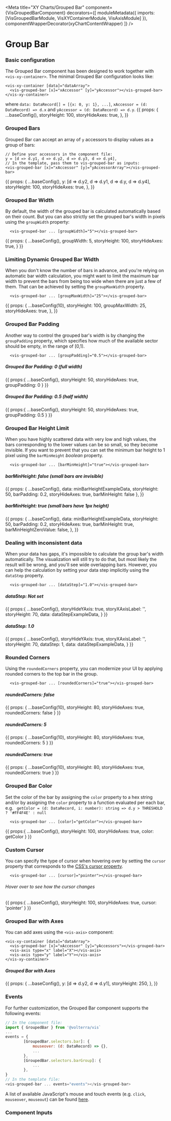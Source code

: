 


<Meta
  title="XY Charts/Grouped Bar"
  component={VisGroupedBarComponent}
  decorators={[
    moduleMetadata({ imports: [VisGroupedBarModule, VisXYContainerModule, VisAxisModule] }),
    componentWrapperDecorator(xyChartContentWrapper)
  ]}
/>

<style>{``}</style>

# Group Bar
### Basic configuration
The Grouped Bar component has been designed to work together with `<vis-xy-container>`. The minimal Grouped Bar configuration looks like:
```angular2html
<vis-xy-container [data]="dataArray">
  <vis-grouped-bar [x]="xAccessor" [y]="yAccessor"></vis-grouped-bar>
</vis-xy-container>
```
where `data: DataRecord[] = [{x: 0, y: 1}, ...]`, `xAccessor = (d: DataRecord) => d.x` and `yAccessor = (d: DataRecord) => d.y`.
<Story name="Simple Grouped Bar">
  {{
    props: {
      ...baseConfig(),
      storyHeight: 100,
      storyHideAxes: true,
    },
  }}
</Story>

### Grouped Bars
Grouped Bar can accept an array of `y` accessors to display values as a group of bars:
```
// Define your accessors in the component file:
y = [d => d.y1, d => d.y2, d => d.y3, d => d.y4],
// In the template, pass them to vis-grouped-bar as inputs:
<vis-grouped-bar [x]="xAccessor" [y]="yAccessorArray"></vis-grouped-bar>
```

<Story name="Grouped Bars">
  {{
    props: {
      ...baseConfig(),
      y: [d => d.y2, d => d.y1, d => d.y, d => d.y4],
      storyHeight: 100,
      storyHideAxes: true,
    },
  }}
</Story>

### Grouped Bar Width
By default, the width of the grouped bar is calculated automatically based on their count. But you can also strictly set the grouped bar's width in pixels using the `groupWidth` property:
```angular2html
  <vis-grouped-bar ... [groupWidth]="5"></vis-grouped-bar>
```

<Story name="Grouped Bar Width">
  {{
    props: {
       ...baseConfig(),
      groupWidth: 5,
      storyHeight: 100,
      storyHideAxes: true,
    }
  }}
</Story>

### Limiting Dynamic Grouped Bar Width
When you don't know the number of bars in advance, and you're relying on automatic bar width calculation,
you might want to limit the maximum bar width to prevent the bars from being too wide when there are just a few of them.
That can be achieved by setting the `groupMaxWidth` property.
```angular2html
  <vis-grouped-bar ... [groupMaxWidth]="25"></vis-grouped-bar>
```

<Story name="Grouped Bar Width: Upper Limit">
  {{
    props: {
      ...baseConfig(10),
      storyHeight: 100,
      groupMaxWidth: 25,
      storyHideAxes: true,
    },
  }}
</Story>

### Grouped Bar Padding
Another way to control the grouped bar's width is by changing the `groupPadding` property, which specifies how much of the available sector should be empty, in the range of [0,1).
```angular2html
  <vis-grouped-bar ... [groupPadding]="0.5"></vis-grouped-bar>
```

##### Grouped Bar Padding: 0 *(full width)*
<Story name="Grouped Bar Padding: 0">
  {{
    props:{
      ...baseConfig(),
      storyHeight: 50,
      storyHideAxes: true,
      groupPadding: 0
    }
  }}
</Story>

##### Grouped Bar Padding: 0.5 *(half width)*
<Story name="Grouped Bar Padding: 0.5">
  {{
    props:{
      ...baseConfig(),
      storyHeight: 50,
      storyHideAxes: true,
      groupPadding: 0.5
    }
  }}
</Story>

### Grouped Bar Height Limit
When you have highly scattered data with very low and high values, the bars corresponding to the lower values can be so small, so they become invisible.
If you want to prevent that you can set the minimum bar height to 1 pixel using the `barMinHeight` *boolean* property.
```angular2html
  <vis-grouped-bar ... [barMinHeight]="true"></vis-grouped-bar>
```
##### barMinHeight: false *(small bars are invisible)*
<Story name="Grouped Bar Height Limit: false">
  {{
    props: {
      ...baseConfig(),
      data: minBarHeightExampleData,
      storyHeight: 50,
      barPadding: 0.2,
      storyHideAxes: true,
      barMinHeight: false
    },
  }}
</Story>

##### barMinHeight: true *(small bars have 1px height)*
<Story name="Grouped Bar Height Limit: true">
  {{
    props: {
      ...baseConfig(),
      data: minBarHeightExampleData,
      storyHeight: 50,
      barPadding: 0.2,
      storyHideAxes: true,
      barMinHeight: true,
      barMinHeightZeroValue: false,
    },
  }}
</Story>

### Dealing with inconsistent data
When your data has gaps, it's impossible to calculate the group bar's width automatically. The visualization will still try
to do that, but most likely the result will be wrong, and you'll see wide overlapping bars. However, you can help the calculation
by setting your data step implicitly using the `dataStep` property.
```angular2html
  <vis-grouped-bar ... [dataStep]="1.0"></vis-grouped-bar>
```
##### dataStep: Not set
<Story name="Data Step: Not set">
  {{
    props:{
      ...baseConfig(),
      storyHideYAxis: true,
      storyXAxisLabel: '',
      storyHeight: 70,
      data: dataStepExampleData,
    }
  }}
</Story>

##### dataStep: 1.0
<Story name="Data Step">
  {{
    props:{
      ...baseConfig(),
      storyHideYAxis: true,
      storyXAxisLabel: '',
      storyHeight: 70,
      dataStep: 1,
      data: dataStepExampleData,
    }
  }}
</Story>

### Rounded Corners
Using the `roundedCorners` property, you can modernize your UI by applying rounded corners to the top bar in the group.
```angular2html
  <vis-grouped-bar ... [roundedCorners]="true"></vis-grouped-bar>
```

##### roundedCorners: false
<Story name ="Rounded Corners: false">
  {{
    props: {
      ...baseConfig(10),
      storyHeight: 80,
      storyHideAxes: true,
      roundedCorners: false
    }
  }}
</Story>

##### roundedCorners: 5
<Story name ="Rounded Corners: 5">
  {{
    props: {
      ...baseConfig(10),
      storyHeight: 80,
      storyHideAxes: true,
      roundedCorners: 5
    }
  }}
</Story>

##### roundedCorners: true
<Story name ="Rounded Corners: true">
  {{
    props: {
      ...baseConfig(10),
      storyHeight: 80,
      storyHideAxes: true,
      roundedCorners: true
    }
  }}
</Story>

### Grouped Bar Color
Set the color of the bar by assigning the `color` property to a hex string and/or by assigning the `color` property to a function evaluated per each bar, e.g. ` getColor = (d: DataRecord, i: number): string => d.y > THRESHOLD ? '#FF4F4E' : null`
```angular2html
  <vis-grouped-bar ... [color]="getColor"></vis-grouped-bar>
```

<Story name="Grouped Bar Color">
  {{
    props:{
      ...baseConfig(),
      storyHeight: 100,
      storyHideAxes: true,
      color: getColor
    }
  }}
</Story>

### Custom Cursor
You can specify the type of cursor when hovering over by setting the `cursor` property that corresponds to the [CSS's cursor property](https://developer.mozilla.org/en-US/docs/Web/CSS/cursor).
```angular2html
  <vis-grouped-bar ... [cursor]="pointer"></vis-grouped-bar>
```

###### Hover over to see how the cursor changes
<Story name="Custom Cursor">
  {{
    props:{
      ...baseConfig(),
      storyHeight: 100,
      storyHideAxes: true,
      cursor: 'pointer'
    }
  }}
</Story>

### Grouped Bar with Axes
You can add axes using the `<vis-axis>` component:
```angular2html
<vis-xy-container [data]="dataArray">
  <vis-grouped-bar [x]="xAccessor" [y]="yAccessors"></vis-grouped-bar>
  <vis-axis type="x" label="X"></vis-axis>
  <vis-axis type="y" label="Y"></vis-axis>
</vis-xy-container>
```

##### Grouped Bar with Axes
<Story name="Group Bar with Axes">
  {{
    props: {
      ...baseConfig(),
      y: [d => d.y2, d => d.y1],
      storyHeight: 250,
    },
  }}
</Story>

### Events
For further customization, the Grouped Bar component supports the following events:
```javascript
// In the component file:
import { GroupedBar } from '@volterra/vis`
...
events = {
        [GroupedBar.selectors.bar]: {
            mouseover: (d: DataRecord) => {},
            ...
        },
        [GroupedBar.selectors.barGroup]: {
            ...
        },
}
// In the template file:
<vis-grouped-bar ... events="events"></vis-grouped-bar>
```
A list of available JavaScript's mouse and touch events (e.g. `click`, `mouseover`, `mouseout`)  can be found [here](https://developer.mozilla.org/en-US/docs/Web/API/Element#mouse_events).

### Component Inputs
<ArgsTable of={VisGroupedBarComponent} />

